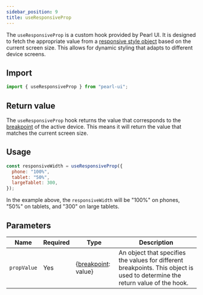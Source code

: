```yaml
---
sidebar_position: 9
title: useResponsiveProp
---
```


The `useResponsiveProp` is a custom hook provided by Pearl UI. It is designed to fetch the appropriate value from a [responsive style object](../../overview/core-features/responsivity) based on the current screen size. This allows for dynamic styling that adapts to different device screens.

## Import

```js
import { useResponsiveProp } from "pearl-ui";
```

## Return value

The `useResponsiveProp` hook returns the value that corresponds to the [breakpoint](../../overview/theming/default-theme#breakpoints) of the active device. This means it will return the value that matches the current screen size.

## Usage

```js
const responsiveWidth = useResponsiveProp({
  phone: "100%",
  tablet: "50%",
  largeTablet: 300,
});
```

In the example above, the `responsiveWidth` will be "100%" on phones, "50%" on tablets, and "300" on large tablets.

## Parameters

| Name        | Required | Type                                                                                  | Description                                                                                                                   |
| ----------- | -------- | ------------------------------------------------------------------------------------- | ----------------------------------------------------------------------------------------------------------------------------- |
| `propValue` | Yes      | <t>{[breakpoint](../../overview/theming/default-theme#breakpoints): <t>value</t>}</t> | An object that specifies the values for different breakpoints. This object is used to determine the return value of the hook. |
